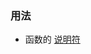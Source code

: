 {{cpp/keyword/title|{{tt|inline}}}}
{{cpp/keyword/navbar}}

===用法===
* 函数{{rev inl|since=c++17|与变量}}的 [[cpp/language/inline |{{tt|inline}} 说明符]]
{{rrev|since=c++11|
* [[cpp/language/namespace|{{tt|inline}} {{tt|namespace}}]] 定义
}}

{{langlinks|de|en|es|fr|it|ja|pt|ru}}